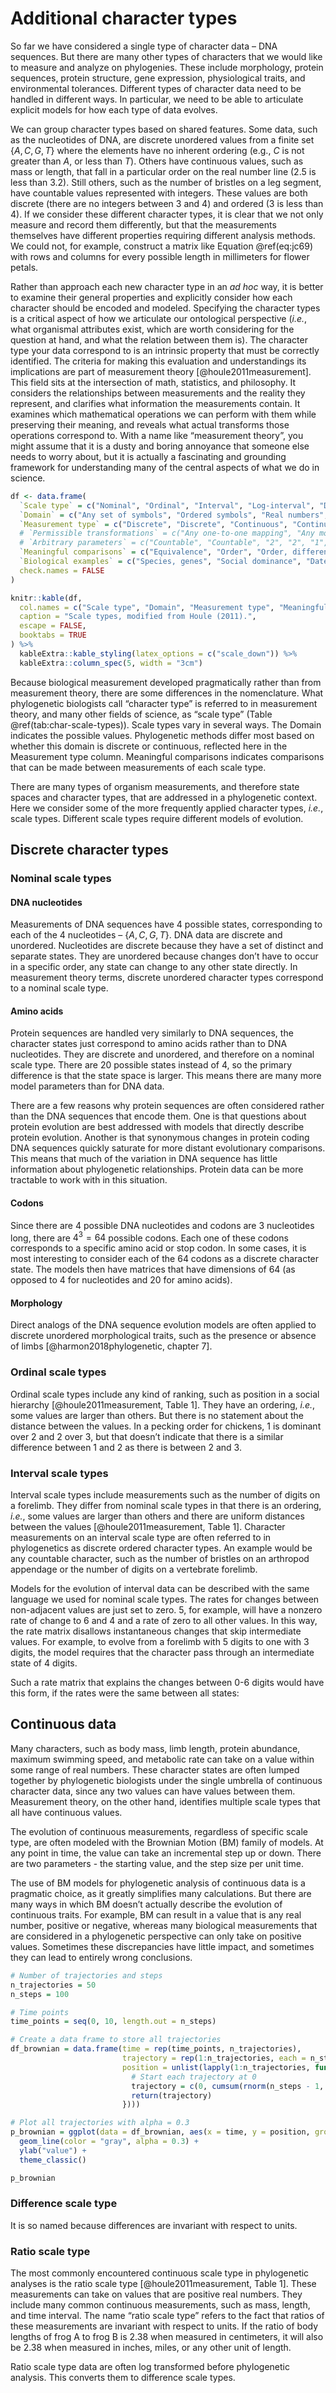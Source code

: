 # Additional character types

So far we have considered a single type of character data -- DNA sequences. But there are many other types of characters that we would like to measure and analyze on phylogenies. These include morphology, protein sequences, protein structure, gene expression, physiological traits, and environmental tolerances. Different types of character data need to be handled in different ways. In particular, we need to be able to articulate explicit models for how each type of data evolves.

We can group character types based on shared features. Some data, such as the nucleotides of DNA, are discrete unordered values from a finite set $\{A, C, G, T\}$ where the elements have no inherent ordering (e.g., $C$ is not greater than $A$, or less than $T$).  Others have continuous values, such as mass or length, that fall in a particular order on the real number line ($2.5$ is less than $3.2$). Still others, such as the number of bristles on a leg segment, have countable values represented with integers. These values are both discrete (there are no integers between $3$ and $4$) and ordered ($3$ is less than $4$). If we consider these different character types, it is clear that we not only measure and record them differently, but that the measurements themselves have different properties requiring different analysis methods. We could not, for example, construct a matrix like Equation \@ref(eq:jc69) with rows and columns for every possible length in millimeters for flower petals.

Rather than approach each new character type in an *ad hoc* way, it is better to examine their general properties and explicitly consider how each character should be encoded and modeled. Specifying the character types is a critical aspect of how we articulate our ontological perspective (*i.e.*, what organismal attributes exist, which are worth considering for the question at hand, and what the relation between them is). The character type your data correspond to is an intrinsic property that must be correctly identified. The criteria for making this evaluation and understandings its implications are part of measurement theory [@houle2011measurement]. This field sits at the intersection of math, statistics, and philosophy. It considers the relationships between measurements and the reality they represent, and clarifies what information the measurements contain. It examines which mathematical operations we can perform with them while preserving their meaning, and reveals what actual transforms those operations correspond to. With a name like "measurement theory", you might assume that it is a dusty and boring annoyance that someone else needs to worry about, but it is actually a fascinating and grounding framework for understanding many of the central aspects of what we do in science.

```r
df <- data.frame(
  `Scale type` = c("Nominal", "Ordinal", "Interval", "Log-interval", "Difference", "Ratio", "Absolute"),
  `Domain` = c("Any set of symbols", "Ordered symbols", "Real numbers", "Positive real numbers", "Real numbers", "Positive real numbers", "Defined"),
  `Measurement type` = c("Discrete", "Discrete", "Continuous", "Continuous", "Continuous", "Continuous", "Continuous"),
  # `Permissible transformations` = c("Any one-to-one mapping", "Any monotonically increasing function", "\\(x \\rightarrow ax + b\\)", "\\(x \\rightarrow ax^b\\)", "\\(x \\rightarrow x + a\\)", "\\(x \\rightarrow ax\\)", "None"),
  # `Arbitrary parameters` = c("Countable", "Countable", "2", "2", "1", "1", "0"),
  `Meaningful comparisons` = c("Equivalence", "Order", "Order, differences", "Order, ratios", "Order, differences", "Order, ratios, differences", "Any"),
  `Biological examples` = c("Species, genes", "Social dominance", "Dates, Malthusian fitness, relative temperature (arbitrary 0, e.g., Celsius and Fahrenheit)", "Body size", "Log-transformed ratio-scale variables", "Length, mass, duration, absolute temperature (e.g., Kelvin)", "Probability"),
  check.names = FALSE
)

knitr::kable(df,
  col.names = c("Scale type", "Domain", "Measurement type", "Meaningful comparisons", "Biological examples"),
  caption = "Scale types, modified from Houle (2011).",
  escape = FALSE,
  booktabs = TRUE
) %>%
  kableExtra::kable_styling(latex_options = c("scale_down")) %>%
  kableExtra::column_spec(5, width = "3cm")
```

Because biological measurement developed pragmatically rather than from measurement theory, there are some differences in the nomenclature. What phylogenetic biologists call "character type" is referred to in measurement theory, and many other fields of science, as "scale type" (Table \@ref(tab:char-scale-types)). Scale types vary in several ways. The Domain indicates the possible values. Phylogenetic methods differ most based on whether this domain is discrete or continuous, reflected here in the Measurement type column. Meaningful comparisons indicates comparisons that can be made between measurements of each scale type.

There are many types of organism measurements, and therefore state spaces and character types, that are addressed in a phylogenetic context. Here we consider some of the more frequently applied character types, *i.e.*, scale types. Different scale types require different models of evolution.

## Discrete character types

### Nominal scale types

#### DNA nucleotides

Measurements of DNA sequences have 4 possible states, corresponding to each of the 4 nucleotides -- $\{A, C, G, T\}$. DNA data are discrete and unordered. Nucleotides are discrete because they have a set of distinct and separate states. They are unordered because changes don't have to occur in a specific order, any state can change to any other state directly. In measurement theory terms, discrete unordered character types correspond to a nominal scale type.

#### Amino acids

Protein sequences are handled very similarly to DNA sequences, the character states just correspond to amino acids rather than to DNA nucleotides. They are discrete and unordered, and therefore on a nominal scale type. There are 20 possible states instead of 4, so the primary difference is that the state space is larger. This means there are many more model parameters than for DNA data.

There are a few reasons why protein sequences are often considered rather than the DNA sequences that encode them. One is that questions about protein evolution are best addressed with models that directly describe protein evolution. Another is that synonymous changes in protein coding DNA sequences quickly saturate for more distant evolutionary comparisons. This means that much of the variation in DNA sequence has little information about phylogenetic relationships. Protein data can be more tractable to work with in this situation.

#### Codons

Since there are 4 possible DNA nucleotides and codons are 3 nucleotides long, there are $4^3=64$ possible codons. Each one of these codons corresponds to a specific amino acid or stop codon. In some cases, it is most interesting to consider each of the 64 codons as a discrete character state. The models then have matrices that have dimensions of 64 (as opposed to 4 for nucleotides and 20 for amino acids).

#### Morphology

Direct analogs of the DNA sequence evolution models are often applied to discrete unordered morphological traits, such as the presence or absence of limbs [@harmon2018phylogenetic, chapter 7].

### Ordinal scale types

Ordinal scale types include any kind of ranking, such as position in a social hierarchy [@houle2011measurement, Table 1]. They have an ordering, *i.e.*, some values are larger than others. But there is no statement about the distance between the values. In a pecking order for chickens, $1$ is dominant over $2$ and $2$ over $3$, but that doesn't indicate that there is a similar difference between $1$ and $2$ as there is between $2$ and $3$.

### Interval scale types

Interval scale types include measurements such as the number of digits on a forelimb. They differ from nominal scale types in that there is an ordering, *i.e.*, some values are larger than others and there are uniform distances between the values [@houle2011measurement, Table 1]. Character measurements on an interval scale type are often referred to in phylogenetics as discrete ordered character types. An example would be any countable character, such as the number of bristles on an arthropod appendage or the number of digits on a vertebrate forelimb.

Models for the evolution of interval data can be described with the same language we used for nominal scale types. The rates for changes between non-adjacent values are just set to zero. $5$, for example, will have a nonzero rate of change to $6$ and $4$ and a rate of zero to all other values. In this way, the rate matrix disallows instantaneous changes that skip intermediate values. For example, to evolve from a forelimb with 5 digits to one with 3 digits, the model requires that the character pass through an intermediate state of $4$ digits.

Such a rate matrix that explains the changes between 0-6 digits would have this form, if the rates were the same between all states:

\begin{equation}
\mathbf{Q} = 
\left(\begin{array}{ccccccc} 
-\mu & \mu & 0 & 0 & 0 & 0 & 0 \\
\mu & -2\mu & \mu & 0 & 0 & 0 & 0 \\
0 & \mu & -2\mu & \mu & 0 & 0 & 0 \\
0 & 0 & \mu & -2\mu & \mu & 0 & 0 \\
0 & 0 & 0 & \mu & -2\mu & \mu & 0 \\
0 & 0 & 0 & 0 & \mu & -2\mu & \mu \\
0 & 0 & 0 & 0 & 0 & \mu & -\mu \\
\end{array}\right)
\end{equation}

## Continuous data

Many characters, such as body mass, limb length, protein abundance, maximum swimming speed, and metabolic rate can take on a value within some range of real numbers. These character states are often lumped together by phylogenetic biologists under the single umbrella of continuous character data, since any two values can have values between them. Measurement theory, on the other hand, identifies multiple scale types that all have continuous values.

The evolution of continuous measurements, regardless of specific scale type, are often modeled with the Brownian Motion (BM) family of models. At any point in time, the value can take an incremental step up or down. There are two parameters - the starting value, and the step size per unit time.

The use of BM models for phylogenetic analysis of continuous data is a pragmatic choice, as it greatly simplifies many calculations. But there are many ways in which BM doesn't actually describe the evolution of continuous traits. For example, BM can result in a value that is any real number, positive or negative, whereas many biological measurements that are considered in a phylogenetic perspective can only take on positive values. Sometimes these discrepancies have little impact, and sometimes they can lead to entirely wrong conclusions.

```r
# Number of trajectories and steps
n_trajectories = 50
n_steps = 100

# Time points
time_points = seq(0, 10, length.out = n_steps)

# Create a data frame to store all trajectories
df_brownian = data.frame(time = rep(time_points, n_trajectories),
                         trajectory = rep(1:n_trajectories, each = n_steps),
                         position = unlist(lapply(1:n_trajectories, function(x) {
                           # Start each trajectory at 0
                           trajectory = c(0, cumsum(rnorm(n_steps - 1, mean = 0, sd = 0.5)))
                           return(trajectory)
                         })))

# Plot all trajectories with alpha = 0.3
p_brownian = ggplot(data = df_brownian, aes(x = time, y = position, group = trajectory)) +
  geom_line(color = "gray", alpha = 0.3) +
  ylab("value") + 
  theme_classic()

p_brownian
```

### Difference scale type

It is so named because differences are invariant with respect to units. 

### Ratio scale type

The most commonly encountered continuous scale type in phylogenetic analyses is the ratio scale type [@houle2011measurement, Table 1]. These measurements can take on values that are positive real numbers. They include many common continuous measurements, such as mass, length, and time interval. The name "ratio scale type" refers to the fact that ratios of these measurements are invariant with respect to units. If the ratio of body lengths of frog A to frog B is 2.38 when measured in centimeters, it will also be 2.38 when measured in inches, miles, or any other unit of length.

Ratio scale type data are often log transformed before phylogenetic analysis. This converts them to difference scale types.
